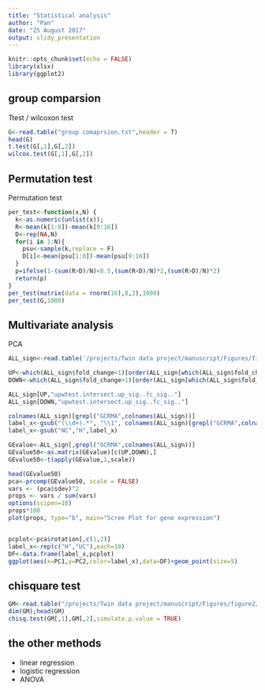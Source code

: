 ```yaml
---
title: "Statistical analysis"
author: "Pan"
date: "25 August 2017"
output: slidy_presentation
---
```


```r
knitr::opts_chunk$set(echo = FALSE)
library(xlsx)
library(ggplot2)
```

## group comparsion

Ttest / wilcoxon test
```r
G<-read.table("group comaprsion.txt",header = T)
head(G)
t.test(G[,1],G[,2])
wilcox.test(G[,1],G[,2])
```

## Permutation test

Permutation test
```r
per_test<-function(x,N) {
  k<-as.numeric(unlist(x));
  R<-mean(k[1:8])-mean(k[9:16])
  D<-rep(NA,N)
  for(i in 1:N){
    psu<-sample(k,replace = F)
    D[i]<-mean(psu[1:8])-mean(psu[9:16])
  }
  p=ifelse(1-(sum(R>D)/N)<0.5,(sum(R<D)/N)*2,(sum(R>D)/N)*2)
  return(p)
}
per_test(matrix(data = rnorm(16),8,2),1000)
per_test(G,1000)
```

## Multivariate analysis

PCA
```r
ALL_sign<-read.table('/projects/Twin data project/manuscript/Figures/figure1/significant gene express.txt',sep="\t",header=T)

UP<-which(ALL_sign$fold_change<1)[order(ALL_sign[which(ALL_sign$fold_change<1),"upwtest.intersect.up_sig..fc_sig.."])[1:25]]
DOWN<-which(ALL_sign$fold_change>1)[order(ALL_sign[which(ALL_sign$fold_change>1),"upwtest.intersect.up_sig..fc_sig.."])[1:25]]

ALL_sign[UP,"upwtest.intersect.up_sig..fc_sig.."]
ALL_sign[DOWN,"upwtest.intersect.up_sig..fc_sig.."]

colnames(ALL_sign)[grepl("GCRMA",colnames(ALL_sign))]
label_x<-gsub("(\\d+).*", "\\1", colnames(ALL_sign)[grepl("GCRMA",colnames(ALL_sign))])
label_x<-gsub("NC","H",label_x)

GEvalue<-ALL_sign[,grepl("GCRMA",colnames(ALL_sign))]
GEvalue50<-as.matrix(GEvalue)[c(UP,DOWN),]
GEvalue50<-t(apply(GEvalue,1,scale))
```

```r
head(GEvalue50)
pca<-prcomp(GEvalue50, scale = FALSE)
vars <- (pca$sdev)^2
props <- vars / sum(vars)
options(scipen=10)
props*100
plot(props, type="b", main="Scree Plot for gene expression")


pcplot<-pca$rotation[,c(1,2)]
label_x<-rep(c("H","UC"),each=10)
DF<-data.frame(label_x,pcplot)
ggplot(aes(x=PC1,y=PC2,color=label_x),data=DF)+geom_point(size=5)
```

## chisquare test
```r
GM<-read.table("/projects/Twin data project/manuscript/Figures/figure2/bacteria_table_uc.txt",header=T,row.names = 1)
dim(GM);head(GM)
chisq.test(GM[,1],GM[,2],simulate.p.value = TRUE)
```

## the other methods

- linear regression
- logistic regression
- ANOVA